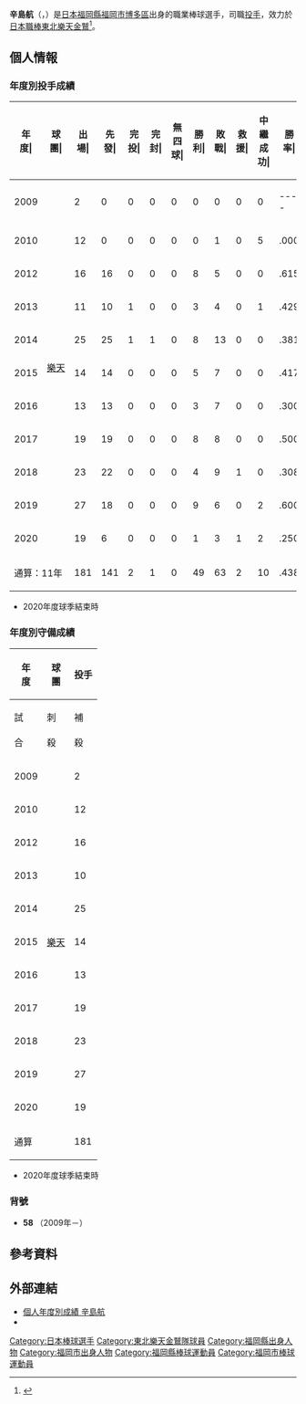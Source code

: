 {{Infobox NPB player|
|name=辛島航|
|image=W_karashima20190516.jpg|
|width=300|
|position=投手|
|team=東北樂天金鷲|
|number=58|
|bats=左|
|throws=左|
|birthdate={{birth_date_and_age|1990|10|18|mf=y}}|
|birthplace={{JPN}}[[福岡縣|福岡縣]][[福岡市|福岡市]][[博多區|博多區]]|
|debutdate=8月13日
|debutyear=2009年
|debutteam=東北樂天金鷲
|statyear=2020年球季
|stat1label=勝投－敗投
|stat1value=49－63
|stat2label=中繼－救援
|stat2value=10－2
|stat3label=三振－四壞
|stat3value=623－289
|stat4label=防禦率
|stat4value=3.99
|teams=<nowiki></nowiki> 
* 飯塚高等學校
* [[東北樂天金鷲|東北樂天金鷲]](2009年－)
}}

'''辛島航'''（{{jpn|j=辛島 航|hg=からしま わたる|rm=Karashima Wataru}}，{{bd|1990年|10月18日||catIdx=Karashima, Wataru}}）是[[日本|日本]][[福岡縣|福岡縣]][[福岡市|福岡市]][[博多區|博多區]]出身的職業棒球選手，司職[[投手|投手]]，效力於[[日本職棒|日本職棒]][[東北樂天金鷲|東北樂天金鷲]]<ref>{{cite web|url=https://www.nikkansports.com/baseball/news/p-bb-tp0-20120502-943771.html |title=楽天辛島が初先発プロ１勝　ダルも祝福 |publisher=日刊體育 |date=2012-05-02}}</ref>。

== 個人情報 ==
=== 年度別投手成績 ===
{| class="wikitable" style="text-align:right; font-size:small"
|-bgcolor="#efefef"
!年<br>度|!!球<br>團|!!出<br>場|!!先<br>發|!!完<br>投|!!完<br>封|!!無<br>四<br>球|!!勝<br>利|!!敗<br>戰|!!救<br>援|!!中<br>繼<br>成<br>功|!!勝<br>率|!!打<br>者|!!投<br>球<br>局<br>數|!!被<br>安<br>打|!!被<br>全<br>壘<br>打|!!保<br>送|!!敬<br>遠|!!觸<br>身<br>球|!!三<br>振<br>數|!!暴<br>投|!!犯<br>規|!!失分|!!自<br>責<br>分|!!防<br>禦<br>率|!!WHIP
|-
|style="text-align:center;"|2009
|rowspan="11" style="text-align: center; white-space: nowrap;"|[[東北樂天金鷲|樂天]]
|2||0||0||0||0||0||0||0||0||----||25||5.0||10||0||1||0||0||2||0||0||5||5||9.00||2.20
|-
|style="text-align:center;"|2010
|12||0||0||0||0||0||1||0||5||.000||58||12.2||15||2||5||0||0||11||3||0||8||7||4.97||1.59
|-
|style="text-align: center;"|2012
|16||16||0||0||0||8||5||0||0||.615||414||103.1||87||4||22||0||5||79||4||0||30||29||2.53||1.05
|-
|style="text-align:center;"|2013
|11||10||1||0||0||3||4||0||1||.429||247||59.0||63||6||19||0||0||45||1||0||31||29||4.42||1.39
|-
|style="text-align: center;"|2014
|25||25||1||1||0||8||13||0||0||.381||662||154.1||160||11||46||2||4||99||3||0||70||65||3.79||1.33
|-
|style="text-align:center;"|2015
|14||14||0||0||0||5||7||0||0||.417||332||76.2||74||7||29||1||0||56||1||0||41||39||4.58||1.34
|-
|style="text-align: center;"|2016
|13||13||0||0||0||3||7||0||0||.300||306||72.0||72||2||22||0||3||48||0||0||33||31||3.88||1.30
|-
|style="text-align:center;"|2017
|19||19||0||0||0||8||8||0||0||.500||424||103.0||99||11||27||0||1||74||2||1||51||48||4.19||1.22
|-
|style="text-align: center;"|2018
|23||22||0||0||0||4||9||1||0||.308||508||117.2||120||12||46||1||7||99||3||0||55||53||4.05||1.41
|-
|style="text-align:center;"|2019
|27||18||0||0||0||9||6||0||2||.600||518||117.1||119||14||57||3||0||84||1||0||59||54||4.14||1.50
|-
|style="text-align:center;"|2020
|19||6||0||0||0||1||3||1||2||.250||170||38.1||43||6||15||0||3||26||2||0||22||21||4.93||1.51
|-
!colspan="2" style="white-space:nowrap;"|通算：11年
|181||141||2||1||0||49||63||2||10||.438||3664||859.1||862||75||289||7||23||623||20||1||405||381||3.99||1.34
|}
* 2020年度球季結束時

=== 年度別守備成績 ===
{| class="wikitable" style="text-align: right; font-size: small; border-collapse:collapse; padding: 1px;"
!rowspan="2"|年<br />度!!rowspan="2"|球<br />團!!colspan="10"|投手
|-style="line-height:1.25em;"
!試<br /><br />合!!刺<br /><br />殺!!補<br /><br />殺!!失<br /><br />誤!!雙<br /><br />殺!!守<br />備<br />率
|-
|style="text-align: center;"|2009
|rowspan="11" style="text-align: center; white-space: nowrap;"|[[東北樂天金鷲|樂天]]
|2||0||2||0||0||1.000
|-
|style="text-align:center;"|2010
|12||0||4||0||0||1.000
|-
|style="text-align:center;"|2012
|16||6||20||1||2||.963
|-
|style="text-align:center;"|2013
|10||3||10||0||1||1.000
|-
|style="text-align:center;"|2014
|25||6||44||2||0||.962
|-
|style="text-align:center;"|2015
|14||6||16||0||1||1.000
|-
|style="text-align:center;"|2016
|13||4||8||0||0||1.000
|-
|style="text-align:center;"|2017
|19||1||15||0||1||1.000
|-
|style="text-align:center;"|2018
|23||4||30||0||3||1.000
|-
|style="text-align:center;"|2019
|27||4||25||0||0||1.000
|-
|style="text-align:center;"|2020
|19||3||8||1||0||.917
|-
!colspan="2"|通算
|181||37||182||4||8||.982
|}
* 2020年度球季結束時

=== 背號 ===
* '''58''' （2009年－）

== 參考資料 ==
{{reflist}}

== 外部連結 ==
* [https://npb.jp/bis/players/01505118.html 個人年度別成績 辛島航] {{ja icon}} 
* {{Baseballstats|brm=karash001wat}}

{{東北樂天金鷲球團球員名單}}
{{DEFAULTSORT:Karashima, Wataru}}
[[Category:日本棒球選手|Category:日本棒球選手]]
[[Category:東北樂天金鷲隊球員|Category:東北樂天金鷲隊球員]]
[[Category:福岡縣出身人物|Category:福岡縣出身人物]]
[[Category:福岡市出身人物|Category:福岡市出身人物]]
[[Category:福岡縣棒球運動員|Category:福岡縣棒球運動員]]
[[Category:福岡市棒球運動員|Category:福岡市棒球運動員]]